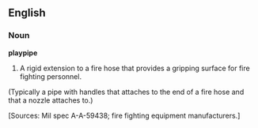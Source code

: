 ==English==
===Noun===
'''playpipe'''
# A rigid extension to a fire hose that provides a gripping surface for fire fighting personnel. 
(Typically a pipe with handles that attaches to the end of a fire hose and that a nozzle attaches to.) 

[Sources: Mil spec A-A-59438; fire fighting equipment manufacturers.]